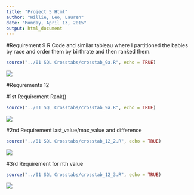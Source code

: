 ```yaml
---
title: "Project 5 Html"
author: "Willie, Leo, Lauren"
date: "Monday, April 13, 2015"
output: html_document
---
```


#Requirement 9
R Code and similar tableau where I partitioned the babies by race and order them by birthrate and then ranked them.

```r
source("../01 SQL Crosstabs/crosstab_9a.R", echo = TRUE)
```

![](./proj2_9a.jpg)      


#Requrements 12

#1st Requirement Rank()
```r
source("../01 SQL Crosstabs/crosstab_9a.R", echo = TRUE)
```
![](./proj2_9a.jpg)      

#2nd Requirement last_value/max_value and difference
```r
source("../01 SQL Crosstabs/crosstab_12_2.R", echo = TRUE)
```

![](./proj2_12_2.jpg)      


#3rd Requirement for nth value
```r
source("../01 SQL Crosstabs/crosstab_12_3.R", echo = TRUE)
```

![](./proj2_12_3.jpg)      

